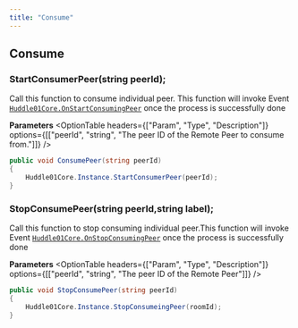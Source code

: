 ```yaml
---
title: "Consume"
---
```



## Consume

### StartConsumerPeer(string peerId);

Call this function to consume individual peer. This function will invoke Event [`Huddle01Core.OnStartConsumingPeer`](/UnityWebglPlugin/methods/remotePeer#startconsumingpeereventhandlerstring-peerid) once the process is successfully done

**Parameters**
<OptionTable
  headers={["Param", "Type", "Description"]}
  options={[["peerId", "string", "The peer ID of the Remote Peer to consume from."]]}
/>

```csharp filename=".csharp"
public void ConsumePeer(string peerId)
{
    Huddle01Core.Instance.StartConsumerPeer(peerId);
}
```

### StopConsumePeer(string peerId,string label);

Call this function to stop consuming individual peer.This function will invoke Event [`Huddle01Core.OnStopConsumingPeer`](/UnityWebglPlugin/methods/remotePeer#stopconsumingpeereventhandlerstring-peerid) once the process is successfully done

**Parameters**
<OptionTable
  headers={["Param", "Type", "Description"]}
  options={[["peerId", "string", "The peer ID of the Remote Peer"]]}
/>

```csharp filename=".csharp"
public void StopConsumePeer(string peerId)
{
    Huddle01Core.Instance.StopConsumeingPeer(roomId);
}
```
